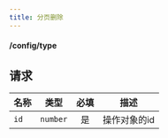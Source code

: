 ```yaml
---
title: 分页删除
---
```


#### <DELETE>/config/type</DELETE>

## 请求

<APITable>

| 名称 | 类型 | 必填 | 描述 |
| --- | :-: | :-: | --- |
| `id` | `number` | 是 | 操作对象的id |

</APITable>
